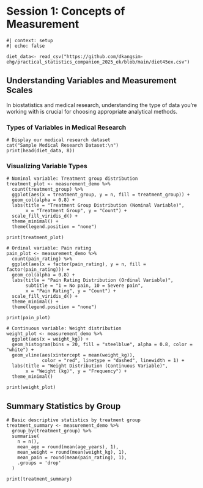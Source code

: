 # Session 1: Concepts of Measurement {#sec-measurement}

```webr-r
#| context: setup
#| echo: false

diet_data<- read_csv("https://github.com/dkangsim-ehg/practical_statistics_companion_2025_ek/blob/main/diet45ex.csv")
```

## Understanding Variables and Measurement Scales

In biostatistics and medical research, understanding the type of data you're working with is crucial for choosing appropriate analytical methods.

### Types of Variables in Medical Research

```webr-r
# Display our medical research dataset
cat("Sample Medical Research Dataset:\n")
print(head(diet_data, 8))
```

### Visualizing Variable Types

```webr-r
# Nominal variable: Treatment group distribution
treatment_plot <- measurement_demo %>%
  count(treatment_group) %>%
  ggplot(aes(x = treatment_group, y = n, fill = treatment_group)) +
  geom_col(alpha = 0.8) +
  labs(title = "Treatment Group Distribution (Nominal Variable)",
       x = "Treatment Group", y = "Count") +
  scale_fill_viridis_d() +
  theme_minimal() +
  theme(legend.position = "none")

print(treatment_plot)
```

```webr-r
# Ordinal variable: Pain rating
pain_plot <- measurement_demo %>%
  count(pain_rating) %>%
  ggplot(aes(x = factor(pain_rating), y = n, fill = factor(pain_rating))) +
  geom_col(alpha = 0.8) +
  labs(title = "Pain Rating Distribution (Ordinal Variable)",
       subtitle = "1 = No pain, 10 = Severe pain",
       x = "Pain Rating", y = "Count") +
  scale_fill_viridis_d() +
  theme_minimal() +
  theme(legend.position = "none")

print(pain_plot)
```

```webr-r
# Continuous variable: Weight distribution
weight_plot <- measurement_demo %>%
  ggplot(aes(x = weight_kg)) +
  geom_histogram(bins = 20, fill = "steelblue", alpha = 0.8, color = "white") +
  geom_vline(aes(xintercept = mean(weight_kg)), 
             color = "red", linetype = "dashed", linewidth = 1) +
  labs(title = "Weight Distribution (Continuous Variable)",
       x = "Weight (kg)", y = "Frequency") +
  theme_minimal()

print(weight_plot)
```

## Summary Statistics by Group

```webr-r
# Basic descriptive statistics by treatment group
treatment_summary <- measurement_demo %>%
  group_by(treatment_group) %>%
  summarise(
    n = n(),
    mean_age = round(mean(age_years), 1),
    mean_weight = round(mean(weight_kg), 1),
    mean_pain = round(mean(pain_rating), 1),
    .groups = 'drop'
  )

print(treatment_summary)
```
